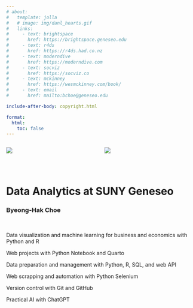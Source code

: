 ```yaml
---
# about:
#   template: jolla
#   # image: img/danl_hearts.gif
#   links:
#     - text: brightspace 
#       href: https://brightspace.geneseo.edu
#     - text: r4ds 
#       href: https://r4ds.had.co.nz
#     - text: moderndive
#       href: https://moderndive.com
#     - text: socviz
#       href: https://socviz.co
#     - text: mckinney
#       href: https://wesmckinney.com/book/
#     - text: email
#       href: mailto:bchoe@geneseo.edu

include-after-body: copyright.html

format: 
  html:
    toc: false
---
```



::: columns

::: column
![](img/danl-tiger.gif)
:::

::: column
![](img/econ-tiger.gif)

:::

:::

<br>

<!-- ````{=html} -->
<!-- <style>iframe{height: 800px; width: 800px}</style> -->
<!-- <iframe height="100%" width="100%" frameborder="no" -->
<!-- src="best-fitting.html"> -->
<!-- </iframe> -->
<!-- ```` -->

# Data Analytics at SUNY Geneseo
### Byeong-Hak Choe

<br>

Data visualization and machine learning for business and economics with Python and R
<br>

Web projects with Python Notebook and Quarto
<br>

Data preparation and management with Python, R, SQL, and web API 
<br>

Web scrapping and automation with Python Selenium
<br>

Version control with Git and GitHub 
<br>

Practical AI with ChatGPT


<br><br>
<br><br>
<br><br>
